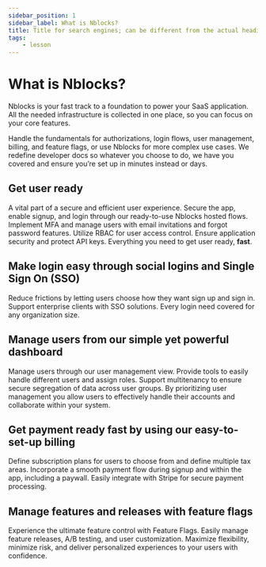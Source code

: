 ```yaml
---
sidebar_position: 1
sidebar_label: What is Nblocks?
title: Title for search engines; can be different from the actual heading
tags:
    - lesson
---
```


# What is Nblocks?
Nblocks is your fast track to a foundation to power your SaaS application. All the needed infrastructure is collected in one place, so you can focus on your core features. 

Handle the fundamentals for authorizations, login flows, user management, billing, and feature flags, or use Nblocks for more complex use cases. We redefine developer docs so whatever you choose to do, we have you covered and ensure you’re set up in minutes instead or days.


## Get user ready

A vital part of a secure and efficient user experience. Secure the app, enable signup, and login through our ready-to-use Nblocks hosted flows. Implement MFA and manage users with email invitations and forgot password features. Utilize RBAC for user access control. Ensure application security and protect API keys. Everything you need to get user ready, **fast**.

## Make login easy through social logins and Single Sign On (SSO)

Reduce frictions by letting users choose how they want sign up and sign in. Support enterprise clients with SSO solutions. Every login need covered for any organization size.


## Manage users from our simple yet powerful dashboard

Manage users through our user management view. Provide tools to easily handle different users and assign roles. Support multitenancy to ensure secure segregation of data across user groups. By prioritizing user management you allow users to effectively handle their accounts and collaborate within your system.

## Get payment ready fast by using our easy-to-set-up billing

Define subscription plans for users to choose from and define multiple tax areas. Incorporate a smooth payment flow during signup and within the app, including a paywall. Easily integrate with Stripe for secure payment processing. 

## Manage features and releases with feature flags

Experience the ultimate feature control with Feature Flags. Easily manage feature releases, A/B testing, and user customization. Maximize flexibility, minimize risk, and deliver personalized experiences to your users with confidence.
